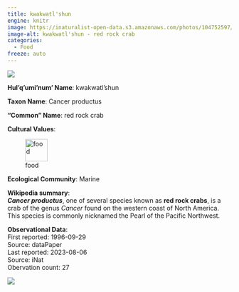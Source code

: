 ```yaml
---
title: kwakwatl'shun
engine: knitr
image: https://inaturalist-open-data.s3.amazonaws.com/photos/104752597/medium.jpeg
image-alt: kwakwatl'shun - red rock crab
categories:
  - Food
freeze: auto
---
```

![](https://inaturalist-open-data.s3.amazonaws.com/photos/104752597/medium.jpeg){fig-alt="kwakwatl'shun - red rock crab"}

**Hul'q'umi'num' Name**: kwakwatl'shun



**Taxon Name**: Cancer productus

**"Common" Name**: red rock crab

**Cultural Values**:  

::: {layout-nrow=1 style="width:60%"}
![food](/files/food.svg){width=50px}
:::

**Ecological Community**: Marine

**Wikipedia summary**:  
<i><b>Cancer productus</b></i>, one of several species known as <b>red rock crabs</b>, is a crab of the genus <i>Cancer</i> found on the western coast of North America. This species is commonly nicknamed the Pearl of the Pacific Northwest.

**Observational Data**:   
First reported: 1996-09-29  
Source: dataPaper  
Last reported: 2023-08-06  
Source: iNat  
Obervation count: 27

![](community_dist.png)
